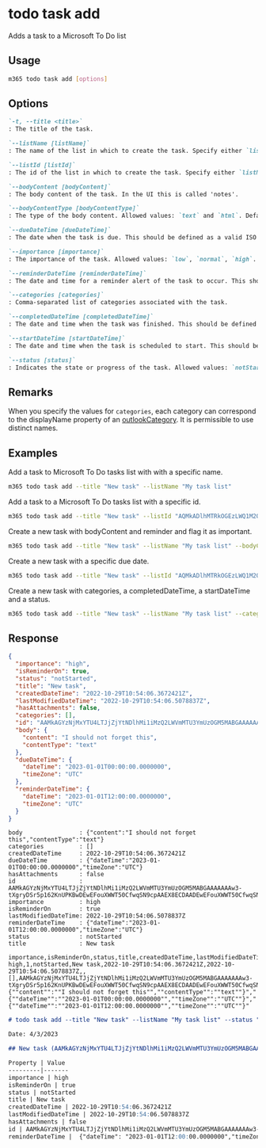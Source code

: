 
# todo task add

Adds a task to a Microsoft To Do list

## Usage

```sh
m365 todo task add [options]
```

## Options

```md definition-list
`-t, --title <title>`
: The title of the task.

`--listName [listName]`
: The name of the list in which to create the task. Specify either `listName` or `listId`, but not both.

`--listId [listId]`
: The id of the list in which to create the task. Specify either `listName` or `listId`, but not both.

`--bodyContent [bodyContent]`
: The body content of the task. In the UI this is called 'notes'.

`--bodyContentType [bodyContentType]`
: The type of the body content. Allowed values: `text` and `html`. Defaults to `text`.

`--dueDateTime [dueDateTime]`
: The date when the task is due. This should be defined as a valid ISO 8601 string in the UTC time zone. Only date value is needed, time value is always ignored.

`--importance [importance]`
: The importance of the task. Allowed values: `low`, `normal`, `high`. Defaults to `normal`.

`--reminderDateTime [reminderDateTime]`
: The date and time for a reminder alert of the task to occur. This should be defined as a valid ISO 8601 string in the UTC time zone.

`--categories [categories]`
: Comma-separated list of categories associated with the task.

`--completedDateTime [completedDateTime]`
: The date and time when the task was finished. This should be defined as a valid ISO 8601 string. `2021-12-16T18:28:48.6964197Z`. This option can only be used when the `status` is set to `completed`.

`--startDateTime [startDateTime]`
: The date and time when the task is scheduled to start. This should be defined as a valid ISO 8601 string. e.g. `2021-12-16T18:28:48.6964197Z`.

`--status [status]`
: Indicates the state or progress of the task. Allowed values: `notStarted`, `inProgress`, `completed`, `waitingOnOthers`, `deferred`.
```

<Global />

## Remarks

When you specify the values for `categories`, each category can correspond to the displayName property of an [outlookCategory](https://learn.microsoft.com/graph/api/resources/outlookcategory?view=graph-rest-1.0). It is permissible to use distinct names.

## Examples

Add a task to Microsoft To Do tasks list with with a specific name.

```sh
m365 todo task add --title "New task" --listName "My task list"
```

Add a task to a Microsoft To Do tasks list with a specific id.

```sh
m365 todo task add --title "New task" --listId "AQMkADlhMTRkOGEzLWQ1M2QtNGVkNS04NjdmLWU0NzJhMjZmZWNmMwAuAAADKvwNgAMNPE_zFNRJXVrU1wEAhHKQZHItDEOVCn8U3xuA2AABmQeVPwAAAA=="
```

Create a new task with bodyContent and reminder and flag it as important.

```sh
m365 todo task add --title "New task" --listName "My task list" --bodyContent "I should not forget this" --reminderDateTime 2023-01-01T12:00:00Z --importance high
```

Create a new task with a specific due date.

```sh
m365 todo task add --title "New task" --listId "AQMkADlhMTRkOGEzLWQ1M2QtNGVkNS04NjdmLWU0NzJhMjZmZWNmMwAuAAADKvwNgAMNPE_zFNRJXVrU1wEAhHKQZHItDEOVCn8U3xuA2AABmQeVPwAAAA==" --dueDateTime 2023-01-01
```

Create a new task with categories, a completedDateTime, a startDateTime and a status.

```sh
m365 todo task add --title "New task" --listName "My task list" --categories "Red category,Important" --completedDateTime 2023-12-01 --startDateTime 2023-12-01 --status "notStarted"
```

## Response

<Tabs>
  <TabItem value="JSON">

  ```json
  {
    "importance": "high",
    "isReminderOn": true,
    "status": "notStarted",
    "title": "New task",
    "createdDateTime": "2022-10-29T10:54:06.3672421Z",
    "lastModifiedDateTime": "2022-10-29T10:54:06.5078837Z",
    "hasAttachments": false,
    "categories": [],
    "id": "AAMkAGYzNjMxYTU4LTJjZjYtNDlhMi1iMzQ2LWVmMTU3YmUzOGM5MABGAAAAAAAw3-tXgryDSr5p162KnUPKBwDEwEFouXWWT50CfwqSN9cpAAEX8ECDAADEwEFouXWWT50CfwqSN9cpAAEX8GuPAAA=",
    "body": {
      "content": "I should not forget this",
      "contentType": "text"
    },
    "dueDateTime": {
      "dateTime": "2023-01-01T00:00:00.0000000",
      "timeZone": "UTC"
    },
    "reminderDateTime": {
      "dateTime": "2023-01-01T12:00:00.0000000",
      "timeZone": "UTC"
    }
  }
  ```

  </TabItem>
  <TabItem value="Text">

  ```text
  body                : {"content":"I should not forget this","contentType":"text"}
  categories          : []
  createdDateTime     : 2022-10-29T10:54:06.3672421Z
  dueDateTime         : {"dateTime":"2023-01-01T00:00:00.0000000","timeZone":"UTC"}
  hasAttachments      : false
  id                  : AAMkAGYzNjMxYTU4LTJjZjYtNDlhMi1iMzQ2LWVmMTU3YmUzOGM5MABGAAAAAAAw3-tXgryDSr5p162KnUPKBwDEwEFouXWWT50CfwqSN9cpAAEX8ECDAADEwEFouXWWT50CfwqSN9cpAAEX8GuPAAA=
  importance          : high
  isReminderOn        : true
  lastModifiedDateTime: 2022-10-29T10:54:06.5078837Z
  reminderDateTime    : {"dateTime":"2023-01-01T12:00:00.0000000","timeZone":"UTC"}
  status              : notStarted
  title               : New task
  ```

  </TabItem>
  <TabItem value="CSV">

  ```csv
  importance,isReminderOn,status,title,createdDateTime,lastModifiedDateTime,hasAttachments,categories,id,body,dueDateTime,reminderDateTime
  high,1,notStarted,New task,2022-10-29T10:54:06.3672421Z,2022-10-29T10:54:06.5078837Z,,[],AAMkAGYzNjMxYTU4LTJjZjYtNDlhMi1iMzQ2LWVmMTU3YmUzOGM5MABGAAAAAAAw3-tXgryDSr5p162KnUPKBwDEwEFouXWWT50CfwqSN9cpAAEX8ECDAADEwEFouXWWT50CfwqSN9cpAAEX8GuPAAA=,"{""content"":""I should not forget this"",""contentType"":""text""}","{""dateTime"":""2023-01-01T00:00:00.0000000"",""timeZone"":""UTC""}","{""dateTime"":""2023-01-01T12:00:00.0000000"",""timeZone"":""UTC""}"
  ```

  </TabItem>
  <TabItem value="Markdown">

  ```md
  # todo task add --title "New task" --listName "My task list" --status "notStarted"

  Date: 4/3/2023

  ## New task (AAMkAGYzNjMxYTU4LTJjZjYtNDlhMi1iMzQ2LWVmMTU3YmUzOGM5MABGAAAAAAAw3-tXgryDSr5p162KnUPKBwDEwEFouXWWT50CfwqSN9cpAAEX8ECDAADEwEFouXWWT50CfwqSN9cpAAEX8GuPAAA=)

  Property | Value
  ---------|-------
  importance | high
  isReminderOn | true
  status | notStarted
  title | New task
  createdDateTime | 2022-10-29T10:54:06.3672421Z
  lastModifiedDateTime | 2022-10-29T10:54:06.5078837Z
  hasAttachments | false
  id | AAMkAGYzNjMxYTU4LTJjZjYtNDlhMi1iMzQ2LWVmMTU3YmUzOGM5MABGAAAAAAAw3-tXgryDSr5p162KnUPKBwDEwEFouXWWT50CfwqSN9cpAAEX8ECDAADEwEFouXWWT50CfwqSN9cpAAEX8GuPAAA=
  reminderDateTime |  {"dateTime": "2023-01-01T12:00:00.0000000","timeZone": "UTC"}
  ```

  </TabItem>
</Tabs>
